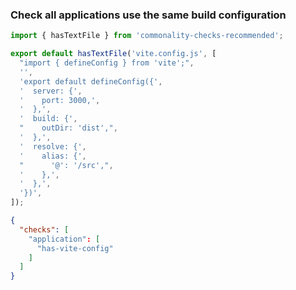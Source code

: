 ### Check all applications use the same build configuration

```ts .commonality/has-vite-config.ts
import { hasTextFile } from 'commonality-checks-recommended';

export default hasTextFile('vite.config.js', [
  "import { defineConfig } from 'vite';",
  '',
  'export default defineConfig({',
  '  server: {',
  '    port: 3000,',
  '  },',
  '  build: {',
  "    outDir: 'dist',",
  '  },',
  '  resolve: {',
  '    alias: {',
  "      '@': '/src',",
  '    },',
  '  },',
  '})',
]);
```

```json .commonality/config.json
{
  "checks": [
    "application": [
      "has-vite-config"
    ]
  ]
}
```
